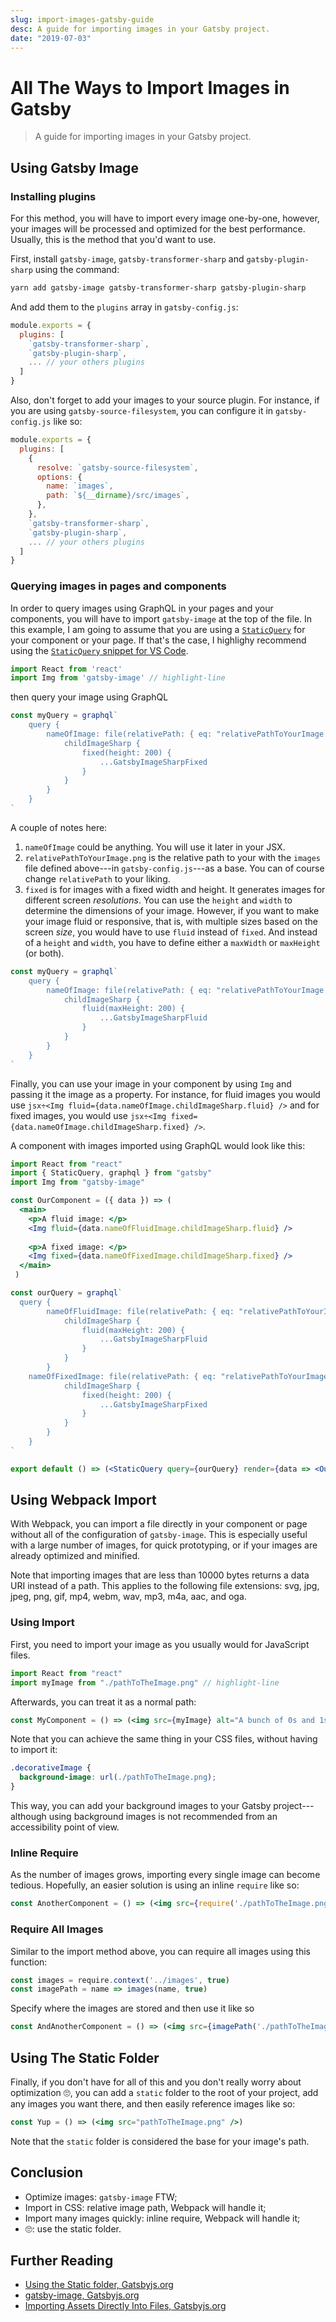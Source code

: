 ```yaml
---
slug: import-images-gatsby-guide
desc: A guide for importing images in your Gatsby project.
date: "2019-07-03"
---
```


# All The Ways to Import Images in Gatsby
> A guide for importing images in your Gatsby project.

## Using Gatsby Image

### Installing plugins

For this method, you will have to import every image one-by-one, however, your images will be processed and optimized for the best performance. Usually, this is the method that you'd want to use.

First, install `gatsby-image`, `gatsby-transformer-sharp` and `gatsby-plugin-sharp` using the command:

```sh
yarn add gatsby-image gatsby-transformer-sharp gatsby-plugin-sharp
```

And add them to the `plugins` array in `gatsby-config.js`:

```js
module.exports = {
  plugins: [
    `gatsby-transformer-sharp`, 
    `gatsby-plugin-sharp`,
    ... // your others plugins
  ]
}
```

Also, don't forget to add your images to your source plugin. For instance, if you are using `gatsby-source-filesystem`, you can configure it in `gatsby-config.js` like so:

```js
module.exports = {
  plugins: [
    {
      resolve: `gatsby-source-filesystem`,
      options: {
        name: `images`,
        path: `${__dirname}/src/images`,
      },
    },
    `gatsby-transformer-sharp`, 
    `gatsby-plugin-sharp`,
    ... // your others plugins
  ]
}
```

### Querying images in pages and components

In order to query images using GraphQL in your pages and your components, you will have to import `gatsby-image` at the top of the file. In this example, I am going to assume that you are using a [`StaticQuery`](https://www.gatsbyjs.org/docs/static-query/) for your component or your page. If that's the case, I highlighy recommend using the [`StaticQuery` snippet for VS Code](/gatsby-staticquery-vs-code-snippet).

```js
import React from 'react'
import Img from 'gatsby-image' // highlight-line
```

then query your image using GraphQL

```js
const myQuery = graphql`
	query {
		nameOfImage: file(relativePath: { eq: "relativePathToYourImage.png" }) {
			childImageSharp {
				fixed(height: 200) {
					...GatsbyImageSharpFixed
				}
			}
		}
	}
`
```

A couple of notes here:

1. `nameOfImage` could be anything. You will use it later in your JSX.
2. `relativePathToYourImage.png` is the relative path to your with the `images` file defined above---in `gatsby-config.js`---as a base. You can of course change `relativePath` to your liking.
3. `fixed` is for images with a fixed width and height. It generates images for different screen _resolutions_. You can use the `height` and `width` to determine the dimensions of your image. However, if you want to make your image fluid or responsive, that is, with multiple sizes based on the screen _size_, you would have to use `fluid` instead of `fixed`. And instead of a `height` and `width`, you have to define either a `maxWidth` or `maxHeight` (or both).

```js
const myQuery = graphql`
	query {
		nameOfImage: file(relativePath: { eq: "relativePathToYourImage.png" }) {
			childImageSharp {
				fluid(maxHeight: 200) {
					...GatsbyImageSharpFluid
				}
			}
		}
	}
`
```

Finally, you can use your image in your component by using `Img` and passing it the image as a property. For instance, for fluid images you would use `jsx÷<Img fluid={data.nameOfImage.childImageSharp.fluid} />` and for fixed images, you would use `jsx÷<Img fixed={data.nameOfImage.childImageSharp.fixed} />`.

A component with images imported using GraphQL would look like this:

```jsx
import React from "react"
import { StaticQuery, graphql } from "gatsby"
import Img from "gatsby-image"

const OurComponent = ({ data }) => (
  <main>
    <p>A fluid image: </p>
    <Img fluid={data.nameOfFluidImage.childImageSharp.fluid} />
    
    <p>A fixed image: </p>
    <Img fixed={data.nameOfFixedImage.childImageSharp.fixed} />
  </main>
 )

const ourQuery = graphql`
  query {
		nameOfFluidImage: file(relativePath: { eq: "relativePathToYourImage.png" }) {
			childImageSharp {
				fluid(maxHeight: 200) {
					...GatsbyImageSharpFluid
				}
			}
		}
    nameOfFixedImage: file(relativePath: { eq: "relativePathToYourImage.png" }) {
			childImageSharp {
				fixed(height: 200) {
					...GatsbyImageSharpFixed
				}
			}
		}
	}
`

export default () => (<StaticQuery query={ourQuery} render={data => <OurComponent data={data} />} />)
```

## Using Webpack Import

With Webpack, you can import a file directly in your component or page without all of the configuration of `gatsby-image`. This is especially useful with a large number of images, for quick prototyping, or if your images are already optimized and minified.

Note that importing images that are less than 10000 bytes returns a data URI instead of a path. This applies to the following file extensions: svg, jpg, jpeg, png, gif, mp4, webm, wav, mp3, m4a, aac, and oga.

### Using Import

First, you need to import your image as you usually would for JavaScript files.

```js
import React from "react"
import myImage from "./pathToTheImage.png" // highlight-line
```

Afterwards, you can treat it as a normal path:

```jsx
const MyComponent = () => (<img src={myImage} alt="A bunch of 0s and 1s" />)
```

Note that you can achieve the same thing in your CSS files, without having to import it:

```css
.decorativeImage {
  background-image: url(./pathToTheImage.png);
}
```

This way, you can add your background images to your Gatsby project---although using background images is not recommended from an accessibility point of view.

### Inline Require

As the number of images grows, importing every single image can become tedious. Hopefully, an easier solution is using an inline `require` like so:

```jsx
const AnotherComponent = () => (<img src={require('./pathToTheImage.png')} />)
```

### Require All Images

Similar to the import method above, you can require all images using this function:

```js
const images = require.context('../images', true)
const imagePath = name => images(name, true)
```

Specify where the images are stored and then use it like so

```jsx
const AndAnotherComponent = () => (<img src={imagePath('./pathToTheImage.png')} />)
```

## Using The Static Folder

Finally, if you don't have for all of this and you don't really worry about optimization 🙄, you can add a `static` folder to the root of your project, add any images you want there, and then easily reference images like so:

```jsx
const Yup = () => (<img src="pathToTheImage.png" />)
```

Note that the `static` folder is considered the base for your image's path.

## Conclusion

- Optimize images: `gatsby-image` FTW;
- Import in CSS: relative image path, Webpack will handle it;
- Import many images quickly: inline require, Webpack will handle it;
- 🙄: use the static folder.

## Further Reading

- [Using the Static folder, Gatsbyjs.org](https://www.gatsbyjs.org/docs/static-folder/)
- [gatsby-image, Gatsbyjs.org](https://www.gatsbyjs.org/packages/gatsby-image/)
- [Importing Assets Directly Into Files, Gatsbyjs.org](https://www.gatsbyjs.org/docs/importing-assets-into-files/)
